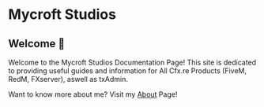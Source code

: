 # Mycroft Studios
## Welcome 👋

Welcome to the Mycroft Studios Documentation Page! This site is dedicated to providing useful guides and
information for All Cfx.re Products (FiveM, RedM, FXserver), aswell as txAdmin.

Want to know more about me? Visit my [About](./about) Page!
